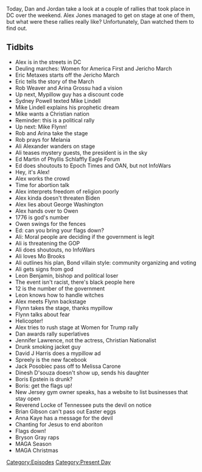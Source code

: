 {{DEFAULTSORT:
    #_EPISODE_0511:The 12/12 Rallies
}}{{Episode
    | title           = The 12/12 Rallies
    | caption         = [https://knowledgefight.libsyn.com/511-the-1212-rallies Listen to this episode on Libsyn]
    | episodeNumber   = 511
    | length          = 02:21:08
    | airDate         = December 14, 2020
    | coverageDate    = December 12, 2020
    | episodeType     = [[:Category:Present Day|Present Day]]
    | appearance      = [[Eric Metaxes]], [[Rob Weaver]], [[Arina Grossu]], [[Sydney Powell]], [[Mike Lindell]], [[Mike Flynn]], [[Ali Alexander]], [[Ed Martin]], [[Owen Shroyer]], [[Mo Brooks]], [[Leon Benjamin]], [[Jennifer Lawrence]], [[David J Harris]], [[Jack Posobiec]], [[Melissa Carone]], [[Dinesh D'souza's daughter]], [[Boris Epstein]], [[Reverend Greg Locke]], [[Brian Gibson]], [[Anna Kaye]], [[Bryson Gray]]
    | previousEpisode = [[510: Fourth Time Is Not A Charm]]
    | nextEpisode     = [[512: December 16-17, 2020]]
}}

{{Stub}}

Today, Dan and Jordan take a look at a couple of rallies that took place in DC over the weekend. Alex Jones managed to get on stage at one of them, but what were these rallies really like? Unfortunately, Dan watched them to find out.

==Tidbits==

*Alex is in the streets in DC
*Deuling marches: Women for America First and Jericho March
*Eric Metaxes starts off the Jericho March
*Eric tells the story of the March
*Rob Weaver and Arina Grossu had a vision
*Up next, Mypillow guy has a discount code
*Sydney Powell texted Mike Lindell
*Mike Lindell explains his prophetic dream
*Mike wants a Christian nation
*Reminder: this is a political rally
*Up next: Mike Flynn!
*Rob and Arina take the stage
*Rob prays for Melania
*Ali Alexander wanders on stage
*Ali teases mystery guests, the president is in the sky
*Ed Martin of Phyllis Schlaffly Eagle Forum
*Ed does shoutouts to Epoch Times and OAN, but not InfoWars
*Hey, it's Alex!
*Alex works the crowd
*Time for abortion talk
*Alex interprets freedom of religion poorly
*Alex kinda doesn't threaten Biden
*Alex lies about George Washington
*Alex hands over to Owen
*1776 is god's number
*Owen swings for the fences
*Ed: can you bring your flags down?
*Ali: Moral people are deciding if the government is legit
*Ali is threatening the GOP
*Ali does shoutouts, no InfoWars
*Ali loves Mo Brooks
*Ali outlines his plan, Bond villain style: community organizing and voting
*Ali gets signs from god
*Leon Benjamin, bishop and political loser
*The event isn't racist, there's black people here
*12 is the number of the government
*Leon knows how to handle witches
*Alex meets Flynn backstage
*Flynn takes the stage, thanks mypillow
*Flynn talks about fear
*Helicopter!
*Alex tries to rush stage at Women for Trump rally
*Dan awards rally superlatives
*Jennifer Lawrence, not the actress, Christian Nationalist
*Drunk smoking jacket guy
*David J Harris does a mypillow ad
*Spreely is the new facebook
*Jack Posobiec pass off to Melissa Carone
*Dinesh D'souza doesn't show up, sends his daughter
*Boris Epstein is drunk?
*Boris: get the flags up!
*New Jersey gym owner speaks, has a website to list businesses that stay open
*Reverend Locke of Tennessee puts the devil on notice
*Brian Gibson can't pass out Easter eggs
*Anna Kaye has a message for the devil
*Chanting for Jesus to end aboriton
*Flags down!
*Bryson Gray raps
*MAGA Season
*MAGA Christmas

[[Category:Episodes]]
[[Category:Present Day]]